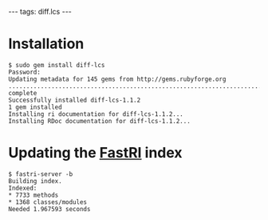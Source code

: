 ---
tags: diff.lcs
---
= Installation =

<pre>$ sudo gem install diff-lcs
Password:
Updating metadata for 145 gems from http://gems.rubyforge.org
.................................................................................................................................................
complete
Successfully installed diff-lcs-1.1.2
1 gem installed
Installing ri documentation for diff-lcs-1.1.2...
Installing RDoc documentation for diff-lcs-1.1.2...</pre>

= Updating the [[FastRI]] index =

<pre>$ fastri-server -b
Building index.
Indexed:
* 7733 methods
* 1368 classes/modules
Needed 1.967593 seconds</pre>
